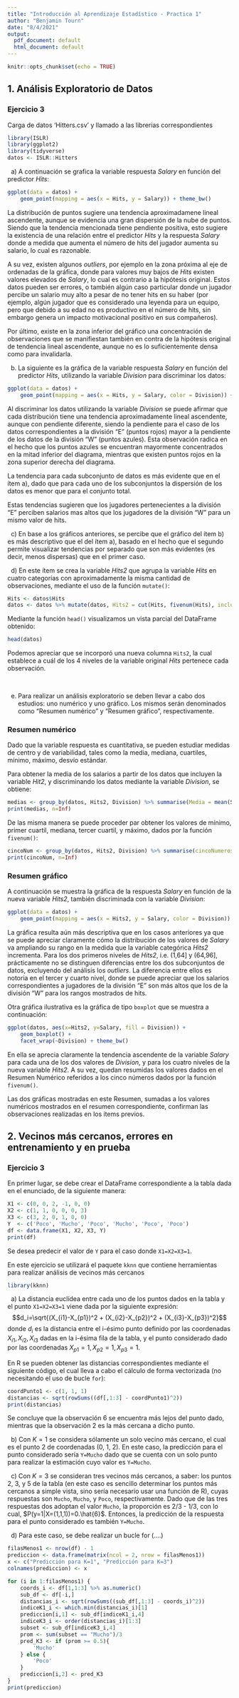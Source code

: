 ---
title: "Introducción al Aprendizaje Estadístico - Practica 1"
author: "Benjamin Tourn"
date: "8/4/2021"
output:
  pdf_document: default
  html_document: default
---

```{r setup, include=FALSE}
knitr::opts_chunk$set(echo = TRUE)
```

## 1. Análisis Exploratorio de Datos

### Ejercicio 3

Carga de datos 'Hitters.csv' y llamado a las librerias correspondientes

```{r datos, results='hide'}
library(ISLR)
library(ggplot2)
library(tidyverse)
datos <- ISLR::Hitters
```


&nbsp; 
a) A continuación se grafica la variable respuesta *Salary* en función del predictor *Hits*:

```{r grafica1}
ggplot(data = datos) +
    geom_point(mapping = aes(x = Hits, y = Salary)) + theme_bw()

```

La distribución de puntos sugiere una tendencia aproximadamene lineal ascendente, aunque se evidencia una gran dispersión de la nube de puntos. Siendo que la tendencia mencionada tiene pendiente positiva, esto sugiere la existencia de una relación entre el predictor *Hits* y la respuesta *Salary* donde a medida que aumenta el número de hits del jugador aumenta su salario, lo cual es razonable. 

A su vez, existen algunos *outliers*, por ejemplo en la zona próxima al eje de ordenadas de la gráfica, donde para valores muy bajos de *Hits* existen valores elevados de *Salary*, lo cual es contrario a la hipótesis original. Estos datos pueden ser errores, o también algún caso particular donde un jugador percibe un salario muy alto a pesar de no tener hits en su haber (por ejemplo, algún jugador que es considerado una leyenda para un equipo, pero que debido a su edad no es productivo en el número de hits, sin embargo genera un impacto motivacional positivo en sus compañeros).

Por último, existe en la zona inferior del gráfico una concentración de observaciones que se manifiestan también en contra de la hipótesis original de tendencia lineal ascendente, aunque no es lo suficientemente densa como para invalidarla.


b) La siguiente es la gráfica de la variable respuesta *Salary* en función del predictor *Hits*, utilizando la variable *Division* para discriminar los datos:

```{r grafica2}
ggplot(data = datos) +
    geom_point(mapping = aes(x = Hits, y = Salary, color = Division)) + theme_bw()

```

Al discriminar los datos utilizando la variable *Division* se puede afirmar que cada distribución tiene una tendencia aproximadamente lineal ascendente, aunque con pendiente diferente, siendo la pendiente para el caso de los datos correspondientes a la división "E" (puntos rojos) mayor a la pendiente de los datos de la división "W" (puntos azules). Esta observación radica en el hecho que los puntos azules se encuentran mayormente concentrados en la mitad inferior del diagrama, mientras que existen puntos rojos en la zona superior derecha del diagrama. 

La tendencia para cada subconjunto de datos es más evidente que en el ítem a), dado que para cada uno de los subconjuntos la dispersión de los datos es menor que para el conjunto total.

Estas tendencias sugieren que los jugadores pertenecientes a la división "E" perciben salarios mas altos que los jugadores de la división "W" para un mismo valor de hits.



&nbsp; 
c) En base a los gráficos anteriores, se percibe que el gráfico del ítem b) es más descriptivo que el del ítem a), basado en el hecho que el segundo permite visualizar tendencias por separado que son más evidentes (es decir, menos dispersas) que en el primer caso.



&nbsp; 
d) En este ítem se crea la variable *Hits2* que agrupa la variable *Hits* en cuatro categorías con aproximadamente la misma cantidad de observaciones, mediante el uso de la función `mutate()`:

```{r Hits2}
Hits <- datos$Hits
datos <- datos %>% mutate(datos, Hits2 = cut(Hits, fivenum(Hits), include.lowest = TRUE))
```

Mediante la función `head()` visualizamos un vista parcial del DataFrame obtenido:

```{r datos2}
head(datos)
```

Podemos apreciar que se incorporó una nueva columna `Hits2`, la cual establece a cuál de los 4 niveles de la variable original *Hits* pertenece cada observación. 



&nbsp; 

e) Para realizar un análisis exploratorio se deben llevar a cabo dos estudios: uno numérico y uno gráfico. Los mismos serán denominados como "Resumen numérico" y "Resumen gráfico", respectivamente.

### Resumen numérico
Dado que la variable respuesta es cuantitativa, se pueden estudiar medidas de centro y      de variabilidad, tales como la media, mediana, cuartiles, mínimo, máximo, desvío            estándar. 

Para obtener la media de los salarios a partir de los datos que incluyen la variable *Hit2*, y discriminando los datos mediante la variable *Division*, se obtiene:
```{r medias}
medias <- group_by(datos, Hits2, Division) %>% summarise(Media = mean(Salary, na.rm=T))
print(medias, n=Inf)
```

De las misma manera se puede proceder par obtener los valores de mínimo, primer cuartil, mediana, tercer cuartil, y máximo, dados por la función `fivenum()`:
```{r fivenum}
cincoNum <- group_by(datos, Hits2, Division) %>% summarise(cincoNumeros = fivenum(Salary, na.rm=T))
print(cincoNum, n=Inf)
```


### Resumen gráfico
    
A continuación se muestra la gráfica de la respuesta *Salary* en función de la nueva        variable *Hits2*, también discriminada con la variable *Division*:

```{r grafica3}
ggplot(data = datos) +
    geom_point(mapping = aes(x = Hits2, y = Salary, color = Division)) + theme_bw()
```

La gráfica resulta aún más descriptiva que en los casos anteriores ya que se puede apreciar claramente cómo la distribución de los valores de *Salary* va ampliando su rango en la medida que la variable categórica *Hits2* incrementa. Para los dos primeros niveles de *Hits2*, i.e. (1,64] y (64,96], prácticamente no se distinguen diferencias entre los dos subconjuntos de datos, excluyendo del análisis los *outliers*. La diferencia entre ellos es notoria en el tercer y cuarto nivel, donde se puede apreciar que los salarios correspondientes a jugadores de la división "E" son más altos que los de la división "W" para los rangos mostrados de hits.


Otra gráfica ilustrativa es la gráfica de tipo `boxplot` que se muestra a continuación:
```{r boxplot}
ggplot(datos, aes(x=Hits2, y=Salary, fill = Division)) + 
    geom_boxplot() +
    facet_wrap(~Division) + theme_bw()
```

En ella se aprecia claramente la tendencia ascendente de la variable *Salary* para cada una de los dos valores de *Division*, y para los cuatro niveles de la nueva variable *Hits2*. A su vez, quedan resumidas los valores dados en el Resumen Numérico referidos a los cinco números dados por la función `fivenum()`. 

Las dos gráficas mostradas en este Resumen, sumadas a los valores numéricos mostrados en el resumen correspondiente, confirman las observaciones realizadas en los ítems previos.



## 2. Vecinos más cercanos, errores en entrenamiento y en prueba

### Ejercicio 3

En primer lugar, se debe crear el DataFrame correspondiente a la tabla dada en el enunciado, de la siguiente manera:

```{r df}
X1 <- c(0, 0, 2, -1, 0, 0)
X2 <- c(1, 1, 0, 0, 0, 3)
X3 <- c(3, 2, 0, 1, 0, 0)
Y  <- c('Poco', 'Mucho', 'Poco', 'Mucho', 'Poco', 'Poco')
df <- data.frame(X1, X2, X3, Y)
print(df)
```

Se desea predecir el valor de `Y` para el caso donde `X1=X2=X3=1`.

En este ejercicio se utilizará el paquete `kknn` que contiene herramientas para realizar análisis de vecinos más cercanos

```{r paquete}
library(kknn)
```


&nbsp; 
a) La distancia euclídea entre cada uno de los puntos dados en la tabla y el punto `X1=X2=X3=1` viene dada por la siguiente expresión: 
$$d_i=\sqrt{(X_{i1}-X_{p1})^2 + (X_{i2}-X_{p2})^2 + (X_{i3}-X_{p3})^2}$$
donde $d_i$ es la distancia entre el i-ésimo punto definido por las coordenadas $X_{i1},X_{i2},X_{i3}$ dadas en la i-ésima fila de la tabla, y el punto considerado dado por las coordenadas $X_{p1}=1,X_{p2}=1,X_{p3}=1$.

En R se pueden obtener las distancias correspondientes mediante el siguiente código, el cual lleva a cabo el cálculo de forma vectorizada (no necesitando el uso de bucle `for`):

```{r distancias}
coordPunto1 <- c(1, 1, 1)
distancias <- sqrt(rowSums((df[,1:3] - coordPunto1)^2))
print(distancias)
```

Se concluye que la observación 6 se encuentra más lejos del punto dado, mientras que la observación 2 es la más cercana a dicho punto.


&nbsp; 
b) Con $K=1$ se considera sólamente un solo vecino más cercano, el cual es el punto 2 de coordenadas (0, 1, 2). En este caso, la predicción para el punto considerado sería `Y=Mucho` dado que se cuenta con un solo punto para realizar la estimación cuyo valor es `Y=Mucho`.


&nbsp; 
c) Con $K=3$ se consideran tres vecinos más cercanos, a saber: los puntos 2, 3, y 5 de la tabla (en este caso es sencillo determinar los puntos más cercanos a simple vista, sino sería necesario usar una función de R), cuyas respuestas son `Mucho`, `Mucho`, y `Poco`, respectivamente. Dado que de las tres respuestas dos adoptan el valor `Mucho`, la proporción es 2/3 - 1/3, con lo cual, $P(y=1|X=(1,1,1))=0.\hat{6}$. Entonces, la predicción de la respuesta para el punto considerado es también `Y=Mucho`.


&nbsp; 
d) Para este caso, se debe realizar un bucle for (....) 

```{r bucle K1,K3}
filasMenos1 <- nrow(df) - 1
prediccion <- data.frame(matrix(ncol = 2, nrow = filasMenos1))
x <- c("Predicción para K=1", "Predicción para K=3")
colnames(prediccion) <- x

for (i in 1:filasMenos1) {
    coords_i <- df[1,1:3] %>% as.numeric()
    sub_df <- df[-i,]
    distancias_i <- sqrt(rowSums((sub_df[,1:3] - coords_i)^2))
    indiceK1_i <- which.min(distancias_i)[1]
    prediccion[i,1] <- sub_df[indiceK1_i,4]
    indiceK3_i <- order(distancias_i)[1:3]
    subset <- sub_df[indiceK3_i,4]
    prom <- sum(subset == "Mucho")/3
    pred_K3 <- if (prom >= 0.5){
        'Mucho'
    } else {
        'Poco'
    }
    prediccion[i,2] <- pred_K3
}
print(prediccion)
```


